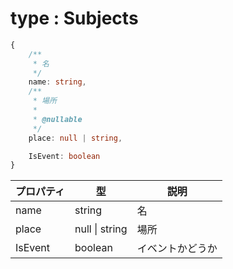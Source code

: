 
# type : Subjects 

```ts 
{
    /**
     * 名
     */
    name: string,
    /**
     * 場所 
     *
     * @nullable
     */
    place: null | string,

    IsEvent: boolean
}
```

| プロパティ | 型 | 説明 |
| --- | --- | --- |
| name | string | 名 |
| place | null \| string | 場所 |
| IsEvent | boolean | イベントかどうか |

